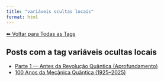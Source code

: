 ```yaml
---
title: "variáveis ocultas locais"
format: html
---
```


[⬅ Voltar para Todas as Tags](../tags.qmd)

## Posts com a tag **variáveis ocultas locais**

- [Parte 1 — Antes da Revolução Quântica (Aprofundamento)](/posts/fisica/parte-1-mecanica-quantica.html)
- [100 Anos da Mecânica Quântica (1925–2025)](/posts/fisica/100-anos-mecanica-quantica.html)
